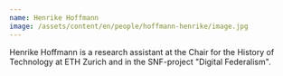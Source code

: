 ```yaml
---
name: Henrike Hoffmann
image: /assets/content/en/people/hoffmann-henrike/image.jpg
---
```

Henrike Hoffmann is a research assistant at the Chair for the History of Technology at ETH Zurich and in the SNF-project "Digital Federalism".
